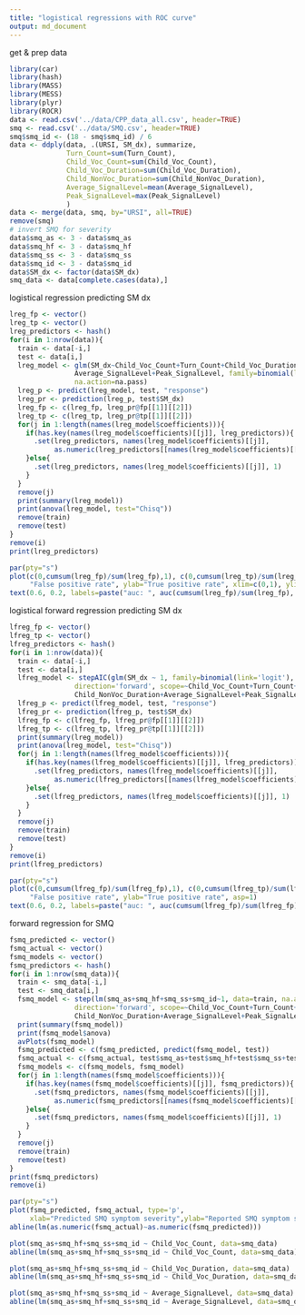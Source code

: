 ```yaml
---
title: "logistical regressions with ROC curve"
output: md_document
---
```


get & prep data
```r
library(car)
library(hash)
library(MASS)
library(MESS)
library(plyr)
library(ROCR)
data <- read.csv('../data/CPP_data_all.csv', header=TRUE)
smq <- read.csv('../data/SMQ.csv', header=TRUE)
smq$smq_id <- (18 - smq$smq_id) / 6
data <- ddply(data, .(URSI, SM_dx), summarize,
              Turn_Count=sum(Turn_Count),
              Child_Voc_Count=sum(Child_Voc_Count),
              Child_Voc_Duration=sum(Child_Voc_Duration),
              Child_NonVoc_Duration=sum(Child_NonVoc_Duration),
              Average_SignalLevel=mean(Average_SignalLevel),
              Peak_SignalLevel=max(Peak_SignalLevel)
              )
data <- merge(data, smq, by="URSI", all=TRUE)
remove(smq)
# invert SMQ for severity
data$smq_as <- 3 - data$smq_as
data$smq_hf <- 3 - data$smq_hf
data$smq_ss <- 3 - data$smq_ss
data$smq_id <- 3 - data$smq_id
data$SM_dx <- factor(data$SM_dx)
smq_data <- data[complete.cases(data),]
```

logistical regression predicting SM dx
```r
lreg_fp <- vector()
lreg_tp <- vector()
lreg_predictors <- hash()
for(i in 1:nrow(data)){
  train <- data[-i,]
  test <- data[i,]
  lreg_model <- glm(SM_dx~Child_Voc_Count+Turn_Count+Child_Voc_Duration+Child_NonVoc_Duration+
                Average_SignalLevel+Peak_SignalLevel, family=binomial(link='logit'), data=train,
                na.action=na.pass)
  lreg_p <- predict(lreg_model, test, "response")
  lreg_pr <- prediction(lreg_p, test$SM_dx)
  lreg_fp <- c(lreg_fp, lreg_pr@fp[[1]][[2]])
  lreg_tp <- c(lreg_tp, lreg_pr@tp[[1]][[2]])
  for(j in 1:length(names(lreg_model$coefficients))){
    if(has.key(names(lreg_model$coefficients)[[j]], lreg_predictors)){
      .set(lreg_predictors, names(lreg_model$coefficients)[[j]],
           as.numeric(lreg_predictors[[names(lreg_model$coefficients)[[j]]]]) + 1)
    }else{
      .set(lreg_predictors, names(lreg_model$coefficients)[[j]], 1)
    }
  }
  remove(j)
  print(summary(lreg_model))
  print(anova(lreg_model, test="Chisq"))
  remove(train)
  remove(test)
}
remove(i)
print(lreg_predictors)
```

```r
par(pty="s")
plot(c(0,cumsum(lreg_fp)/sum(lreg_fp),1), c(0,cumsum(lreg_tp)/sum(lreg_tp),1), type='l', xlab=
     "False positive rate", ylab="True positive rate", xlim=c(0,1), ylim=c(0,1), asp=1)
text(0.6, 0.2, labels=paste("auc: ", auc(cumsum(lreg_fp)/sum(lreg_fp), cumsum(lreg_tp)/sum(lreg_tp))))
```

logistical forward regression predicting SM dx
```r
lfreg_fp <- vector()
lfreg_tp <- vector()
lfreg_predictors <- hash()
for(i in 1:nrow(data)){
  train <- data[-i,]
  test <- data[i,]
  lfreg_model <- stepAIC(glm(SM_dx ~ 1, family=binomial(link='logit'), data=train, na.action=na.pass),
                direction='forward', scope=~Child_Voc_Count+Turn_Count+Child_Voc_Duration+
                Child_NonVoc_Duration+Average_SignalLevel+Peak_SignalLevel)
  lfreg_p <- predict(lfreg_model, test, "response")
  lfreg_pr <- prediction(lfreg_p, test$SM_dx)
  lfreg_fp <- c(lfreg_fp, lfreg_pr@fp[[1]][[2]])
  lfreg_tp <- c(lfreg_tp, lfreg_pr@tp[[1]][[2]])
  print(summary(lreg_model))
  print(anova(lreg_model, test="Chisq"))
  for(j in 1:length(names(lfreg_model$coefficients))){
    if(has.key(names(lfreg_model$coefficients)[[j]], lfreg_predictors)){
      .set(lfreg_predictors, names(lfreg_model$coefficients)[[j]],
           as.numeric(lfreg_predictors[[names(lfreg_model$coefficients)[[j]]]]) + 1)
    }else{
      .set(lfreg_predictors, names(lfreg_model$coefficients)[[j]], 1)
    }
  }
  remove(j)
  remove(train)
  remove(test)
}
remove(i)
print(lfreg_predictors)
```

```r
par(pty="s")
plot(c(0,cumsum(lfreg_fp)/sum(lfreg_fp),1), c(0,cumsum(lfreg_tp)/sum(lfreg_tp),1), type='l', xlab=
     "False positive rate", ylab="True positive rate", asp=1)
text(0.6, 0.2, labels=paste("auc: ", auc(cumsum(lfreg_fp)/sum(lfreg_fp), cumsum(lfreg_tp)/sum(lfreg_tp))))
```

forward regression for SMQ
```r
fsmq_predicted <- vector()
fsmq_actual <- vector()
fsmq_models <- vector()
fsmq_predictors <- hash()
for(i in 1:nrow(smq_data)){
  train <- smq_data[-i,]
  test <- smq_data[i,]
  fsmq_model <- step(lm(smq_as+smq_hf+smq_ss+smq_id~1, data=train, na.action=na.omit),
                direction='forward', scope=~Child_Voc_Count+Turn_Count+Child_Voc_Duration+
                Child_NonVoc_Duration+Average_SignalLevel+Peak_SignalLevel)
  print(summary(fsmq_model))
  print(fsmq_model$anova)
  avPlots(fsmq_model)
  fsmq_predicted <- c(fsmq_predicted, predict(fsmq_model, test))
  fsmq_actual <- c(fsmq_actual, test$smq_as+test$smq_hf+test$smq_ss+test$smq_id)
  fsmq_models <- c(fsmq_models, fsmq_model)
  for(j in 1:length(names(fsmq_model$coefficients))){
    if(has.key(names(fsmq_model$coefficients)[[j]], fsmq_predictors)){
      .set(fsmq_predictors, names(fsmq_model$coefficients)[[j]],
           as.numeric(fsmq_predictors[[names(fsmq_model$coefficients)[[j]]]]) + 1)
    }else{
      .set(fsmq_predictors, names(fsmq_model$coefficients)[[j]], 1)
    }
  }
  remove(j)
  remove(train)
  remove(test)
}
print(fsmq_predictors)
remove(i)
```

```r
par(pty="s")
plot(fsmq_predicted, fsmq_actual, type='p',
     xlab="Predicted SMQ symptom severity",ylab="Reported SMQ symptom severity", asp=1, sub=paste("Pearson's r=",  cor(as.numeric(fsmq_predicted), as.numeric(fsmq_actual), method="pearson"), "; R\u00b2: ", 1-(sum((fsmq_actual-fsmq_predicted)^2)/sum((fsmq_actual-mean(fsmq_actual))^2))))
abline(lm(as.numeric(fsmq_actual)~as.numeric(fsmq_predicted)))
```

```r
plot(smq_as+smq_hf+smq_ss+smq_id ~ Child_Voc_Count, data=smq_data)
abline(lm(smq_as+smq_hf+smq_ss+smq_id ~ Child_Voc_Count, data=smq_data))
```

```r
plot(smq_as+smq_hf+smq_ss+smq_id ~ Child_Voc_Duration, data=smq_data)
abline(lm(smq_as+smq_hf+smq_ss+smq_id ~ Child_Voc_Duration, data=smq_data))
```

```r
plot(smq_as+smq_hf+smq_ss+smq_id ~ Average_SignalLevel, data=smq_data)
abline(lm(smq_as+smq_hf+smq_ss+smq_id ~ Average_SignalLevel, data=smq_data))
```